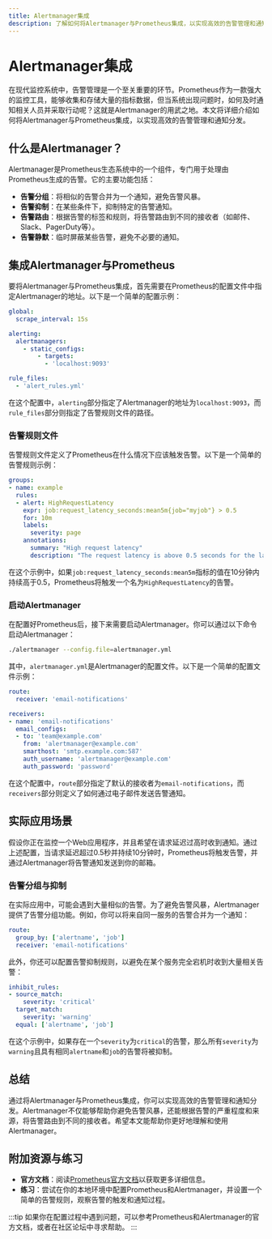 ```yaml
---
title: Alertmanager集成
description: 了解如何将Alertmanager与Prometheus集成，以实现高效的告警管理和通知分发。
---
```


# Alertmanager集成

在现代监控系统中，告警管理是一个至关重要的环节。Prometheus作为一款强大的监控工具，能够收集和存储大量的指标数据，但当系统出现问题时，如何及时通知相关人员并采取行动呢？这就是Alertmanager的用武之地。本文将详细介绍如何将Alertmanager与Prometheus集成，以实现高效的告警管理和通知分发。

## 什么是Alertmanager？

Alertmanager是Prometheus生态系统中的一个组件，专门用于处理由Prometheus生成的告警。它的主要功能包括：

- **告警分组**：将相似的告警合并为一个通知，避免告警风暴。
- **告警抑制**：在某些条件下，抑制特定的告警通知。
- **告警路由**：根据告警的标签和规则，将告警路由到不同的接收者（如邮件、Slack、PagerDuty等）。
- **告警静默**：临时屏蔽某些告警，避免不必要的通知。

## 集成Alertmanager与Prometheus

要将Alertmanager与Prometheus集成，首先需要在Prometheus的配置文件中指定Alertmanager的地址。以下是一个简单的配置示例：

```yaml
global:
  scrape_interval: 15s

alerting:
  alertmanagers:
    - static_configs:
        - targets:
          - 'localhost:9093'

rule_files:
  - 'alert_rules.yml'
```

在这个配置中，`alerting`部分指定了Alertmanager的地址为`localhost:9093`，而`rule_files`部分则指定了告警规则文件的路径。

### 告警规则文件

告警规则文件定义了Prometheus在什么情况下应该触发告警。以下是一个简单的告警规则示例：

```yaml
groups:
- name: example
  rules:
  - alert: HighRequestLatency
    expr: job:request_latency_seconds:mean5m{job="myjob"} > 0.5
    for: 10m
    labels:
      severity: page
    annotations:
      summary: "High request latency"
      description: "The request latency is above 0.5 seconds for the last 10 minutes."
```

在这个示例中，如果`job:request_latency_seconds:mean5m`指标的值在10分钟内持续高于0.5，Prometheus将触发一个名为`HighRequestLatency`的告警。

### 启动Alertmanager

在配置好Prometheus后，接下来需要启动Alertmanager。你可以通过以下命令启动Alertmanager：

```bash
./alertmanager --config.file=alertmanager.yml
```

其中，`alertmanager.yml`是Alertmanager的配置文件。以下是一个简单的配置文件示例：

```yaml
route:
  receiver: 'email-notifications'

receivers:
- name: 'email-notifications'
  email_configs:
  - to: 'team@example.com'
    from: 'alertmanager@example.com'
    smarthost: 'smtp.example.com:587'
    auth_username: 'alertmanager@example.com'
    auth_password: 'password'
```

在这个配置中，`route`部分指定了默认的接收者为`email-notifications`，而`receivers`部分则定义了如何通过电子邮件发送告警通知。

## 实际应用场景

假设你正在监控一个Web应用程序，并且希望在请求延迟过高时收到通知。通过上述配置，当请求延迟超过0.5秒并持续10分钟时，Prometheus将触发告警，并通过Alertmanager将告警通知发送到你的邮箱。

### 告警分组与抑制

在实际应用中，可能会遇到大量相似的告警。为了避免告警风暴，Alertmanager提供了告警分组功能。例如，你可以将来自同一服务的告警合并为一个通知：

```yaml
route:
  group_by: ['alertname', 'job']
  receiver: 'email-notifications'
```

此外，你还可以配置告警抑制规则，以避免在某个服务完全宕机时收到大量相关告警：

```yaml
inhibit_rules:
- source_match:
    severity: 'critical'
  target_match:
    severity: 'warning'
  equal: ['alertname', 'job']
```

在这个示例中，如果存在一个`severity`为`critical`的告警，那么所有`severity`为`warning`且具有相同`alertname`和`job`的告警将被抑制。

## 总结

通过将Alertmanager与Prometheus集成，你可以实现高效的告警管理和通知分发。Alertmanager不仅能够帮助你避免告警风暴，还能根据告警的严重程度和来源，将告警路由到不同的接收者。希望本文能帮助你更好地理解和使用Alertmanager。

## 附加资源与练习

- **官方文档**：阅读[Prometheus官方文档](https://prometheus.io/docs/alerting/latest/alertmanager/)以获取更多详细信息。
- **练习**：尝试在你的本地环境中配置Prometheus和Alertmanager，并设置一个简单的告警规则，观察告警的触发和通知过程。

:::tip
如果你在配置过程中遇到问题，可以参考Prometheus和Alertmanager的官方文档，或者在社区论坛中寻求帮助。
:::